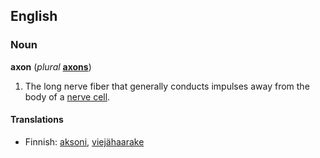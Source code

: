 ==English==

===Noun===
'''axon''' (''plural'' '''[[axons]]''')

#The long nerve fiber that generally conducts impulses away from the body of a [[nerve cell]].

====Translations====
*Finnish: [[aksoni]], [[viejähaarake]]